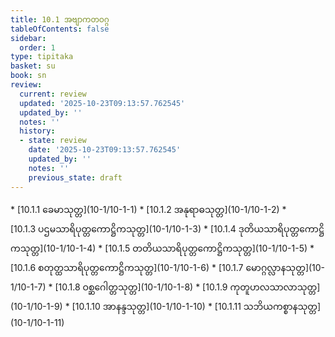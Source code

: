 ```yaml
---
title: 10.1 အဗျာကတဝဂ္ဂ
tableOfContents: false
sidebar:
  order: 1
type: tipitaka
basket: su
book: sn
review:
  current: review
  updated: '2025-10-23T09:13:57.762545'
  updated_by: ''
  notes: ''
  history:
  - state: review
    date: '2025-10-23T09:13:57.762545'
    updated_by: ''
    notes: ''
    previous_state: draft
---
```



<ReviewStatus review={frontmatter.review} showDetails={true} />

<HypothesisAnnotation frontmatter={frontmatter} />

<DynamicBreadcrumb />



<TableOfContents book="sn" section="10.1">
* [10.1.1 ခေမာသုတ္တ](10-1/10-1-1)
* [10.1.2 အနုရာဓသုတ္တ](10-1/10-1-2)
* [10.1.3 ပဌမသာရိပုတ္တကောဋ္ဌိကသုတ္တ](10-1/10-1-3)
* [10.1.4 ဒုတိယသာရိပုတ္တကောဋ္ဌိကသုတ္တ](10-1/10-1-4)
* [10.1.5 တတိယသာရိပုတ္တကောဋ္ဌိကသုတ္တ](10-1/10-1-5)
* [10.1.6 စတုတ္ထသာရိပုတ္တကောဋ္ဌိကသုတ္တ](10-1/10-1-6)
* [10.1.7 မောဂ္ဂလ္လာနသုတ္တ](10-1/10-1-7)
* [10.1.8 ဝစ္ဆဂေါတ္တသုတ္တ](10-1/10-1-8)
* [10.1.9 ကုတူဟလသာလာသုတ္တ](10-1/10-1-9)
* [10.1.10 အာနန္ဒသုတ္တ](10-1/10-1-10)
* [10.1.11 သဘိယကစ္စာနသုတ္တ](10-1/10-1-11)
</TableOfContents>
